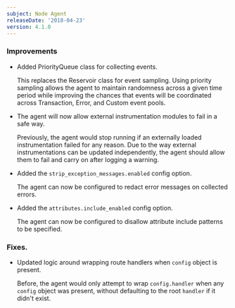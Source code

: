 ```yaml
---
subject: Node Agent
releaseDate: '2018-04-23'
version: 4.1.0
---
```


### Improvements

* Added PriorityQueue class for collecting events.

  This replaces the Reservoir class for event sampling. Using priority sampling allows the agent to maintain randomness across a given time period while improving the chances that events will be coordinated across Transaction, Error, and Custom event pools.
* The agent will now allow external instrumentation modules to fail in a safe way.

  Previously, the agent would stop running if an externally loaded instrumentation failed for any reason. Due to the way external instrumentations can be updated independently, the agent should allow them to fail and carry on after logging a warning.
* Added the `strip_exception_messages.enabled` config option.

  The agent can now be configured to redact error messages on collected errors.
* Added the `attributes.include_enabled` config option.

  The agent can now be configured to disallow attribute include patterns to be specified.

### Fixes.

* Updated logic around wrapping route handlers when `config` object is present.

  Before, the agent would only attempt to wrap `config.handler` when any `config` object was present, without defaulting to the root `handler` if it didn't exist.
